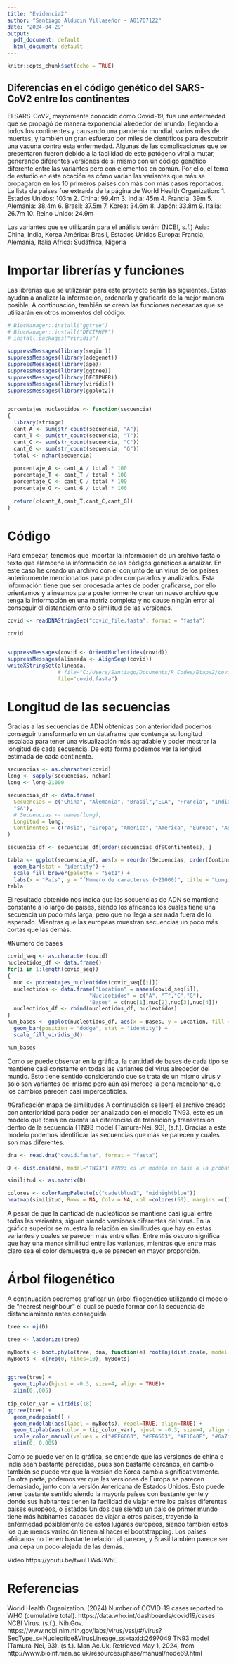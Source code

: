 ---
title: "Evidencia2"
author: "Santiago Alducin Villaseñor - A01707122"
date: "2024-04-29"
output:
  pdf_document: default
  html_document: default
---

```{r setup, include=FALSE}
knitr::opts_chunk$set(echo = TRUE)
```

## Diferencias en el código genético del SARS-CoV2 entre los continentes

  El SARS-CoV2, mayormente conocido como Covid-19, fue una enfermedad que se propagó de manera exponencial alrededor del mundo, llegando a todos los continentes y causando una pandemia mundial, varios miles de muertes, y también un gran esfuerzo por miles de científicos para descubrir una vacuna contra esta enfermedad. Algunas de las complicaciones que se presentaron fueron debido a la facilidad de este patógeno viral a mutar, generando diferentes versiones de sí mismo con un código genético diferente entre las variantes pero con elementos en común. 
  Por ello, el tema de estudio en esta ocación es cómo varían las variantes que más se propagaron en los 10 primeros países con más con más casos reportados. La lista de países fue extraída de la página de World Health Organization:
  1. Estados Unidos: 103m
  2. China:          99.4m
  3. India:	         45m
  4. Francia:	       39m
  5. Alemania:	     38.4m
  6. Brasil:	       37.5m
  7. Korea:       	 34.6m
  8. Japón:	         33.8m
  9. Italia:         26.7m
  10. Reino Unido:   24.9m
  
  Las variantes que se utilizarán para el análisis serán: (NCBI, s.f.)
  Asia: China, India, Korea
  América: Brasil, Estados Unidos
  Europa: Francia, Alemania, Italia
  África: Sudáfrica, Nigeria

# Importar librerías y funciones

Las librerías que se utilizarán para este proyecto serán las siguientes. Estas ayudan a analizar la información, ordenarla y graficarla de la mejor manera posible. A continuación, también se crean las funciones necesarias que se utilizarán en otros momentos del código. 
```{r}
# BiocManager::install("ggtree")
# BiocManager::install("DECIPHER")
# install.packages("viridis")

suppressMessages(library(seqinr))
suppressMessages(library(adegenet))
suppressMessages(library(ape))
suppressMessages(library(ggtree))
suppressMessages(library(DECIPHER))
suppressMessages(library(viridis))
suppressMessages(library(ggplot2))


porcentajes_nucleotidos <- function(secuencia)
{
  library(stringr)
  cant_A <- sum(str_count(secuencia, "A"))
  cant_T <- sum(str_count(secuencia, "T"))
  cant_C <- sum(str_count(secuencia, "C"))
  cant_G <- sum(str_count(secuencia, "G"))
  total <- nchar(secuencia)
  
  porcentaje_A <- cant_A / total * 100
  porcentaje_T <- cant_T / total * 100
  porcentaje_C <- cant_C / total * 100
  porcentaje_G <- cant_G / total * 100
  
  return(c(cant_A,cant_T,cant_C,cant_G))
}
```

# Código

Para empezar, tenemos que importar la información de un archivo fasta o texto que alamcene la información de los códigos genéticos a analizar. En este caso he creado un archivo con el conjunto de un virus de los países anteriormente mencionados para poder compararlos y analizarlos. Esta información tiene que ser procesada antes de poder graficarse, por ello orientamos y alineamos para posteriormente crear un nuevo archivo que tenga la información en una matriz completa y no cause ningún error al conseguir el distanciamiento o similitud de las versiones. 
```{r}
covid <- readDNAStringSet("covid_file.fasta", format = "fasta")

covid


suppressMessages(covid <- OrientNucleotides(covid))
suppressMessages(alineada <- AlignSeqs(covid))
writeXStringSet(alineada, 
                # file="C:/Users/Santiago/Documents/R_Codes/Etapa2/covid.fasta")
                file="covid.fasta")
```
# Longitud de las secuencias
Gracias a las secuencias de ADN obtenidas con anterioridad podemos conseguir transformarlo en un dataframe que contenga su longitud escalada para tener una visualización más agradable y poder mostrar la longitud de cada secuencia. De esta forma podemos ver la longiud estimada de cada continente.
```{r}
secuencias <- as.character(covid)
long <- sapply(secuencias, nchar)
long <- long-21000

secuencias_df <- data.frame(
  Secuencias = c("China", "Alemania", "Brasil","EUA", "Francia", "India", "Italia", "Korea", "Nigeria",
  "SA"),
  # Secuencias <- names(long),
  Longitud = long,
  Continentes = c("Asia", "Europa", "America", "America", "Europa", "Asia", "Europa", "Asia", "Africa", "Africa")
)

secuencia_df <- secuencias_df[order(secuencias_df$Continentes), ]

tabla <- ggplot(secuencia_df, aes(x = reorder(Secuencias, order(Continentes)), y = Longitud, fill = Continentes, label = Secuencias)) +
  geom_bar(stat = "identity") +
  scale_fill_brewer(palette = "Set1") +
  labs(x = "País", y = "´Número de caracteres (+21000)", title = "Longitud de genoma")
tabla
```
El resultado obtenido nos indica que las secuencias de ADN se mantiene constante a lo largo de países, siendo los africanos los cuales tiene una secuencia un poco más larga, pero que no llega a ser nada fuera de lo esperado. Mientras que las europeas muestran secuencias un poco más cortas que las demás. 

#Número de bases

```{r}
covid_seq <- as.character(covid)
nucleotidos_df <- data.frame()
for(i in 1:length(covid_seq))
{
  nuc <- porcentajes_nucleotidos(covid_seq[[i]])
  nucleotidos <- data.frame("Location" = names(covid_seq[i]),
                          "Nucleotidos" = c("A", "T","C","G"),
                          "Bases" = c(nuc[1],nuc[2],nuc[3],nuc[4]))
  nucleotidos_df <- rbind(nucleotidos_df, nucleotidos)
}
num_bases <- ggplot(nucleotidos_df, aes(x = Bases, y = Location, fill = Nucleotidos)) + 
  geom_bar(position = "dodge", stat = "identity") +
  scale_fill_viridis_d()

num_bases

```
Como se puede observar en la gráfica, la cantidad de bases de cada tipo se mantiene casi constante en todas las variantes del virus alrededor del mundo. Esto tiene sentido considerando que se trata de un mismo virus y solo son variantes del mismo pero aún así merece la pena mencionar que los cambios parecen casi imperceptibles. 

#Graficación mapa de similitudes
A continuación se leerá el archivo creado con anterioridad para poder ser analizado con el modelo TN93, este es un modelo que toma en cuenta las diferencias de transición y transversión dentro de la secuencia (TN93 model (Tamura-Nei, 93), (s.f.). Gracias a este modelo podemos identificar las secuencias que más se parecen y cuales son más diferentes. 
```{r}
dna <- read.dna("covid.fasta", format = "fasta")

D <- dist.dna(dna, model="TN93") #TN93 es un modelo en base a la probabilidad de cada nucleótido de mutar en uno diferente, teniendo diferentes valores conseguidos en base a ecuaciones que toman en cuenta la transición y transposición de los mismos.  

similitud <- as.matrix(D)

colores <- colorRampPalette(c("cadetblue1", "midnightblue"))
heatmap(similitud, Rowv = NA, Colv = NA, col =colores(50), margins =c(10, 10))
```
A pesar de que la cantidad de nucleótidos se mantiene casi igual entre todas las variantes, siguen siendo versiones diferentes del virus. En la gráfica superior se muestra la relación en similitudes que hay en estas variantes y cuales se parecen más entre ellas. Entre más oscuro significa que hay una menor similitud entre las variantes, mientras que entre más claro sea el color demuestra que se parecen en mayor proporción. 

# Árbol filogenético
A continuación podremos graficar un árbol filogenético utilizando el modelo de "nearest neighbour" el cual se puede formar con la secuencia de distanciamiento antes conseguida.
```{r}
tree <- nj(D)

tree <- ladderize(tree)

myBoots <- boot.phylo(tree, dna, function(e) root(nj(dist.dna(e, model = "TN93")),1))
myBoots <- c(rep(0, times=10), myBoots)


ggtree(tree) + 
  geom_tiplab(hjust = -0.3, size=4, align = TRUE)+
  xlim(0,.005)
  
tip_color_var = viridis(18)
ggtree(tree) +
  geom_nodepoint() +
  geom_nodelab(aes(label = myBoots), repel=TRUE, align=TRUE) +
  geom_tiplab(aes(color = tip_color_var), hjust = -0.3, size=4, align = TRUE) +
  scale_color_manual(values = c("#FF6663", "#FF6663", "#F1C40F", "#6a7fdb", "#F1C40F", "#6a7fdb", "#57e2e5", "#F1C40F", "#57e2e5", "#6a7fdb"), guide = NULL) +
  xlim(0, 0.005)
```
Como se puede ver en la gráfica, se entiende que las versiones de china e india sean bastante parecidas, pues son bastante cercanos, en cambio también se puede ver que la versión de Korea cambia significativamente. En otra parte, podemos ver que las versiones de Europa se parecen demasiado, junto con la versión Americana de Estados Unidos. Esto puede tener bastante sentido siendo la mayoría países con bastante gente y donde sus habitantes tienen la facilidad de viajar entre los países diferentes países europeos, o Estados Unidos que siendo un país de primer mundo tiene más habitantes capaces de viajar a otros países, trayendo la enfermedad posiblemente de estos lugares europeos, siendo tambien estos los que menos variación tienen al hacer el bootstrapping. 
Los países africanos no tienen bastante relación al parecer, y Brasil también parece ser una cepa un poco alejada de las demás. 






 Video https://youtu.be/twulTWdJWhE 
  
# Referencias
World Health Organization. (2024) Number of COVID-19 cases reported to WHO (cumulative total).  https://data.who.int/dashboards/covid19/cases
NCBI Virus. (s.f.). Nih.Gov. https://www.ncbi.nlm.nih.gov/labs/virus/vssi/#/virus?SeqType_s=Nucleotide&VirusLineage_ss=taxid:2697049
TN93 model (Tamura-Nei, 93). (s.f.). Man.Ac.Uk. Retrieved May 1, 2024, from http://www.bioinf.man.ac.uk/resources/phase/manual/node69.html




  